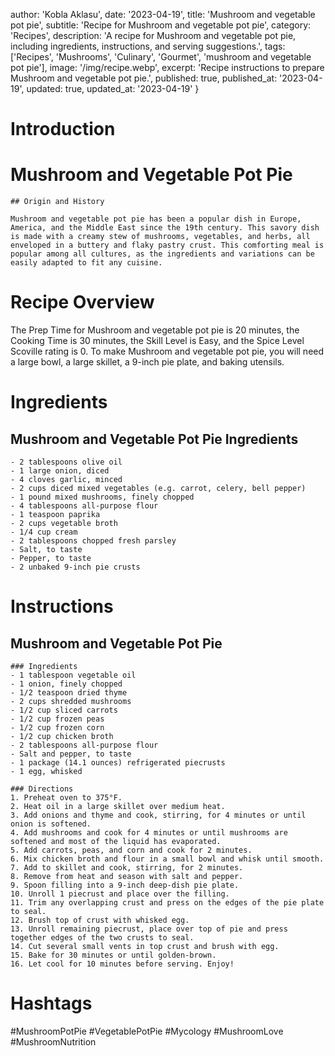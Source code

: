 
  author: 'Kobla Aklasu',
  date: '2023-04-19',
  title: 'Mushroom and vegetable pot pie',
  subtitle: 'Recipe for Mushroom and vegetable pot pie',
  category: 'Recipes',
  description: 'A recipe for Mushroom and vegetable pot pie, including ingredients, instructions, and serving suggestions.',
  tags: ['Recipes', 'Mushrooms', 'Culinary', 'Gourmet', 'mushroom and vegetable pot pie'],
  image: '/img/recipe.webp',
  excerpt: 'Recipe instructions to prepare Mushroom and vegetable pot pie.',
  published: true,
  published_at: '2023-04-19',
  updated: true,
  updated_at: '2023-04-19'
}


  # Introduction

# Mushroom and Vegetable Pot Pie 
    
    ## Origin and History
    
    Mushroom and vegetable pot pie has been a popular dish in Europe, America, and the Middle East since the 19th century. This savory dish is made with a creamy stew of mushrooms, vegetables, and herbs, all enveloped in a buttery and flaky pastry crust. This comforting meal is popular among all cultures, as the ingredients and variations can be easily adapted to fit any cuisine.

# Recipe Overview

The Prep Time for Mushroom and vegetable pot pie is 20 minutes, the Cooking Time is 30 minutes, the Skill Level is Easy, and the Spice Level Scoville rating is 0. To make Mushroom and vegetable pot pie, you will need a large bowl, a large skillet, a 9-inch pie plate, and baking utensils.

# Ingredients

## Mushroom and Vegetable Pot Pie Ingredients
    - 2 tablespoons olive oil
    - 1 large onion, diced
    - 4 cloves garlic, minced
    - 2 cups diced mixed vegetables (e.g. carrot, celery, bell pepper)
    - 1 pound mixed mushrooms, finely chopped
    - 4 tablespoons all-purpose flour
    - 1 teaspoon paprika
    - 2 cups vegetable broth
    - 1/4 cup cream
    - 2 tablespoons chopped fresh parsley
    - Salt, to taste
    - Pepper, to taste
    - 2 unbaked 9-inch pie crusts

# Instructions

## Mushroom and Vegetable Pot Pie
    
    ### Ingredients
    - 1 tablespoon vegetable oil
    - 1 onion, finely chopped
    - 1/2 teaspoon dried thyme
    - 2 cups shredded mushrooms
    - 1/2 cup sliced carrots
    - 1/2 cup frozen peas
    - 1/2 cup frozen corn
    - 1/2 cup chicken broth
    - 2 tablespoons all-purpose flour
    - Salt and pepper, to taste
    - 1 package (14.1 ounces) refrigerated piecrusts
    - 1 egg, whisked
    
    ### Directions
    1. Preheat oven to 375°F.
    2. Heat oil in a large skillet over medium heat.
    3. Add onions and thyme and cook, stirring, for 4 minutes or until onion is softened.
    4. Add mushrooms and cook for 4 minutes or until mushrooms are softened and most of the liquid has evaporated.
    5. Add carrots, peas, and corn and cook for 2 minutes.
    6. Mix chicken broth and flour in a small bowl and whisk until smooth.
    7. Add to skillet and cook, stirring, for 2 minutes.
    8. Remove from heat and season with salt and pepper.
    9. Spoon filling into a 9-inch deep-dish pie plate.
    10. Unroll 1 piecrust and place over the filling.
    11. Trim any overlapping crust and press on the edges of the pie plate to seal.
    12. Brush top of crust with whisked egg.
    13. Unroll remaining piecrust, place over top of pie and press together edges of the two crusts to seal.
    14. Cut several small vents in top crust and brush with egg.
    15. Bake for 30 minutes or until golden-brown.
    16. Let cool for 10 minutes before serving. Enjoy!

# Hashtags

#MushroomPotPie #VegetablePotPie #Mycology #MushroomLove #MushroomNutrition



